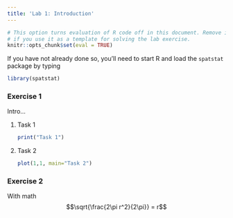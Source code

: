 ```yaml
---
title: 'Lab 1: Introduction'
---
```


```r
# This option turns evaluation of R code off in this document. Remove it
# if you use it as a template for solving the lab exercise.
knitr::opts_chunk$set(eval = TRUE)
```

If you have not already done so, you’ll need to start R and load the `spatstat`
package by typing
```r
library(spatstat)
```

### Exercise 1

Intro...

1.  Task 1

    ```r
    print("Task 1")
    ```

2.  Task 2

    ```r
    plot(1,1, main="Task 2")
    ```

### Exercise 2

With math
$$\sqrt{\frac{2\pi r^2}{2\pi}} = r$$

